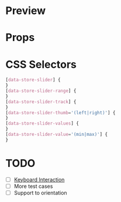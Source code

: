 
# Preview

<Canvas>
  <Story id="atoms-slider--slider" />
</Canvas>

# Props

<ArgsTable of={Slider} />

# CSS Selectors

```css
[data-store-slider] {
}
[data-store-slider-range] {
}
[data-store-slider-track] {
}
[data-store-slider-thumb='(left|right)'] {
}
[data-store-slider-values] {
}
[data-store-slider-value='(min|max)'] {
}
```

# TODO

- [ ] [Keyboard Interaction](https://www.w3.org/TR/wai-aria-practices-1.2/#slidertwothumb_kbd_interaction)
- [ ] More test cases
- [ ] Support to orientation
